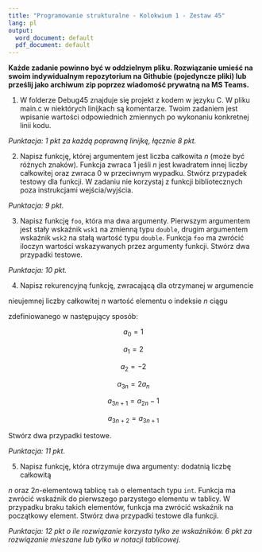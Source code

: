 ---
title: "Programowanie strukturalne - Kolokwium 1 - Zestaw 45"
lang: pl
output:
  word_document: default
  pdf_document: default
---

**Każde zadanie powinno być w oddzielnym pliku. Rozwiązanie umieść 
na swoim indywidualnym repozytorium na Githubie (pojedyncze pliki) lub prześlij jako archiwum zip
poprzez wiadomość prywatną na MS Teams.** 

1. W folderze Debug45 znajduje się projekt z kodem w języku C.
W pliku main.c w niektórych linijkach są komentarze. 
Twoim zadaniem jest wpisanie wartości odpowiednich zmiennych po wykonaniu konkretnej linii kodu.

*Punktacja: 1 pkt za każdą poprawną linijkę, łącznie 8 pkt.*

2. Napisz funkcję, której argumentem jest liczba całkowita $n$ (może być różnych znaków). Funkcja zwraca 1 jeśli $n$ jest kwadratem innej liczby całkowitej oraz zwraca 0 w przeciwnym wypadku. Stwórz przypadek testowy dla funkcji. W zadaniu nie korzystaj z funkcji bibliotecznych poza instrukcjami wejścia/wyjścia.

*Punktacja: 9 pkt.*

3. Napisz funkcję `foo`, która ma dwa argumenty. Pierwszym argumentem jest stały wskaźnik `wsk1` na zmienną typu `double`, drugim argumentem wskaźnik `wsk2` na stałą wartość typu `double`. Funkcja `foo` ma zwrócić iloczyn wartości wskazywanych przez argumenty funkcji. Stwórz dwa przypadki testowe.

*Punktacja: 10 pkt.*

4. Napisz rekurencyjną funkcję, zwracającą dla otrzymanej w argumencie
nieujemnej liczby całkowitej $n$ wartość elementu o indeksie $n$ ciągu
zdefiniowanego w następujący sposób:

$$ a_0=1 $$
$$a_1=2 $$
$$a_2=-2 $$
$$ a_{3n} =2 a_n $$
$$ a_{3n+1}= a_{2n}-1 $$
$$ a_{3n+2}=a_{3n+1}$$

Stwórz dwa przypadki testowe.

*Punktacja: 11 pkt.*

5. Napisz funkcję, która otrzymuje dwa argumenty: dodatnią liczbę całkowitą
$n$ oraz $2n$-elementową tablicę `tab` o elementach typu `int`. Funkcja ma zwrócić wskaźnik do pierwszego parzystego elementu w tablicy. W przypadku braku takich elementów, funkcja ma zwrócić wskaźnik na początkowy element. Stwórz dwa przypadki testowe dla funkcji.

*Punktacja: 12 pkt o ile rozwiązanie korzysta tylko ze wskaźników. 6 pkt za rozwiązanie mieszane lub tylko w notacji tablicowej.*
